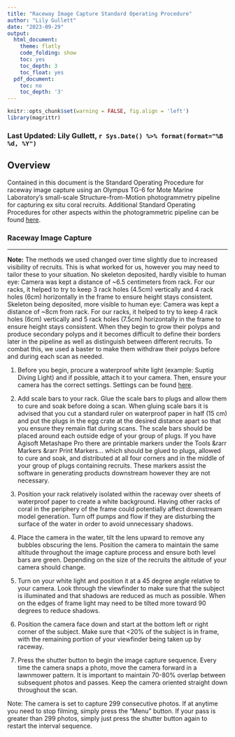 ```yaml
---
title: "Raceway Image Capture Standard Operating Procedure"
author: "Lily Gullett"
date: "2023-09-29"
output:
  html_document:
    theme: flatly
    code_folding: show
    toc: yes
    toc_depth: 3
    toc_float: yes
  pdf_document:
    toc: no
    toc_depth: '3'
---
```



```r
knitr::opts_chunk$set(warning = FALSE, fig.align = 'left')
library(magrittr)
```

<!-- if updating, make sure you change name below -->
### Last Updated: Lily Gullett, `r Sys.Date() %>% format(format="%B %d, %Y")`


## Overview

Contained in this document is the Standard Operating Procedure for raceway image capture using an Olympus TG-6 for Mote Marine Laboratory's small-scale Structure-from-Motion photogrammetry pipeline for capturing ex situ coral recruits. Additional Standard Operating Procedures for other aspects within the photogrammetric pipeline can be found [here](https://github.com/Mote-Coral-Reef-Restoration/MoteSOPs).


### **Raceway Image Capture**
***

**Note:** 
The methods we used changed over time slightly due to increased visibility of recruits. This is what worked for us, however you may need to tailor these to your situation.
No skeleton deposited, hardly visible to human eye: Camera was kept a distance of ~6.5 centimeters from rack. For our racks, it helped to try to keep 3 rack holes (4.5cm) vertically and 4 rack holes (6cm) horizontally in the frame to ensure height stays consistent.
Skeleton being deposited, more visible to human eye: Camera was kept a distance of ~8cm from rack. For our racks, it helped to try to keep 4 rack holes (6cm) vertically and 5 rack holes (7.5cm) horizontally in the frame to ensure height stays consistent. When they begin to grow their polyps and produce secondary polyps and it becomes difficult to define their borders later in the pipeline as well as distinguish between different recruits. To combat this, we used a baster to make them withdraw their polyps before and during each scan as needed. 


1. Before you begin, procure a waterproof white light (example: Suptig Diving Light) and if possible, attach it to your camera. Then, ensure your camera has the correct settings. Settings can be found [here]().

2. Add scale bars to your rack. Glue the scale bars to plugs and allow them to cure and soak before doing a scan. When gluing scale bars it is advised that you cut a standard ruler on waterproof paper in half (15 cm) and put the plugs in the egg crate at the desired distance apart so that you ensure they remain flat during scans. The scale bars should be placed around each outside edge of your group of plugs. If you have Agisoft Metashape Pro there are printable markers under the Tools &rarr Markers &rarr Print Markers... which should be glued to plugs, allowed to cure and soak, and distributed at all four corners and in the middle of your group of plugs containing recruits. These markers assist the software in generating products downstream however they are not necessary. 
 
3. Position your rack relatively isolated within the raceway over sheets of waterproof paper to create a white background. Having other racks of coral in the periphery of the frame could potentially affect downstream model generation. Turn off pumps and flow if they are disturbing the surface of the water in order to avoid unnecessary shadows. 

4. Place the camera in the water, tilt the lens upward to remove any bubbles obscuring the lens. Position the camera to maintain the same altitude throughout the image capture process and ensure both level bars are green. Depending on the size of the recruits the altitude of your camera should change. 

5. Turn on your white light and position it at a 45 degree angle relative to your camera. Look through the viewfinder to make sure that the subject is illuminated and that shadows are reduced as much as possible. When on the edges of frame light may need to be tilted more toward 90 degrees to reduce shadows.

6. Position the camera face down and start at the bottom left or right corner of the subject. Make sure that <20% of the subject is in frame, with the remaining portion of your viewfinder being taken up by raceway.

7. Press the shutter button to begin the image capture sequence. Every time the camera snaps a photo, move the camera forward in a lawnmower pattern. It is important to maintain 70-80% overlap between subsequent photos and passes. Keep the camera oriented straight down throughout the scan.

Note: The camera is set to capture 299 consecutive photos. If at anytime you need to stop filming, simply press the "Menu" button. If your pass is greater than 299 photos, simply just press the shutter button again to restart the interval sequence.


